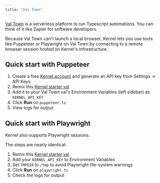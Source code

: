 ```yaml
---
title: "Val Town"
---
```


[Val Town](https://www.val.town/) is a serverless platform to run Typescript automations. You can think of it like Zapier for software developers.

Because Val Town can't launch a local browser, Kernel lets you use tools like Puppeteer or Playwright on Val Town by connecting to a remote browser session hosted on Kernel's infrastructure.

## Quick start with Puppeteer
1. Create a free [Kernel account](https://dashboard.onkernel.com/sign-up) and generate an API key from Settings → API Keys
2. Remix this [Kernel starter val](https://www.val.town/x/onkernel/kernel_starter)
3. Add it to your Val Town val's Environment Variables (left sidebar) as `KERNEL_API_KEY`
4. Click **Run** on `puppeteer.ts`
5. View logs for output

## Quick start with Playwright

Kernel also supports Playwright sessions.

The steps are nearly identical:

1. Remix this [Kernel starter val](https://www.val.town/x/onkernel/kernel_starter)
2. Add your `KERNEL_API_KEY` to Environment Variables
3. Set `TMPDIR` to `/tmp` to avoid Playwright file-system warnings
4. Click **Run** on `playwright.ts`
5. Check the logs for output